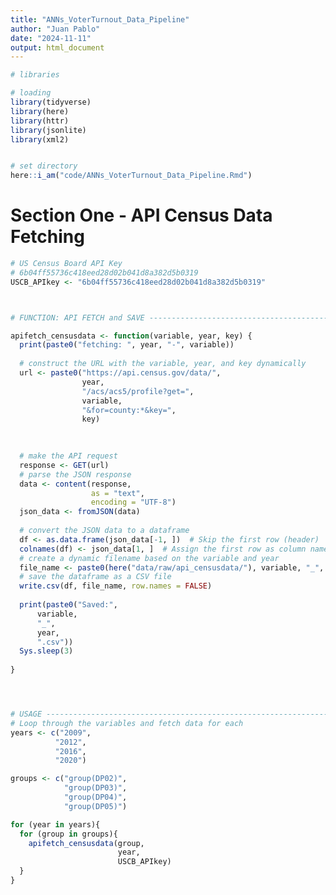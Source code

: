 ```yaml
---
title: "ANNs_VoterTurnout_Data_Pipeline"
author: "Juan Pablo"
date: "2024-11-11"
output: html_document
---
```




```r
# libraries 

# loading
library(tidyverse)
library(here)
library(httr)
library(jsonlite)
library(xml2)


# set directory
here::i_am("code/ANNs_VoterTurnout_Data_Pipeline.Rmd")


```




# Section One - API Census Data Fetching

```r
# US Census Board API Key
# 6b04ff55736c418eed28d02b041d8a382d5b0319
USCB_APIkey <- "6b04ff55736c418eed28d02b041d8a382d5b0319"



# FUNCTION: API FETCH and SAVE --------------------------------------------------------

apifetch_censusdata <- function(variable, year, key) {
  print(paste0("fetching: ", year, "-", variable))
  
  # construct the URL with the variable, year, and key dynamically
  url <- paste0("https://api.census.gov/data/", 
                year, 
                "/acs/acs5/profile?get=", 
                variable, 
                "&for=county:*&key=", 
                key)
  
  

  # make the API request
  response <- GET(url)
  # parse the JSON response
  data <- content(response, 
                  as = "text", 
                  encoding = "UTF-8")
  json_data <- fromJSON(data)
  
  # convert the JSON data to a dataframe
  df <- as.data.frame(json_data[-1, ])  # Skip the first row (header)
  colnames(df) <- json_data[1, ]  # Assign the first row as column names
  # create a dynamic filename based on the variable and year
  file_name <- paste0(here("data/raw/api_censusdata/"), variable, "_", year, ".csv")
  # save the dataframe as a CSV file
  write.csv(df, file_name, row.names = FALSE)
  
  print(paste0("Saved:", 
      variable,
      "_",
      year,
      ".csv")) 
  Sys.sleep(3)
  
}





```






```r

# USAGE --------------------------------------------------------------------------
# Loop through the variables and fetch data for each
years <- c("2009", 
          "2012",
          "2016",
          "2020")

groups <- c("group(DP02)",
            "group(DP03)",
            "group(DP04)",
            "group(DP05)")

for (year in years){
  for (group in groups){
    apifetch_censusdata(group,
                        year,
                        USCB_APIkey)
  }
}



```

